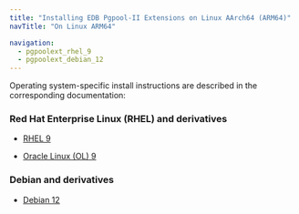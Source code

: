 ```yaml
---
title: "Installing EDB Pgpool-II Extensions on Linux AArch64 (ARM64)"
navTitle: "On Linux ARM64"

navigation:
  - pgpoolext_rhel_9
  - pgpoolext_debian_12
---
```


Operating system-specific install instructions are described in the corresponding documentation:

### Red Hat Enterprise Linux (RHEL) and derivatives

- [RHEL 9](pgpoolext_rhel_9)

- [Oracle Linux (OL) 9](pgpoolext_rhel_9)

### Debian and derivatives

- [Debian 12](pgpoolext_debian_12)
